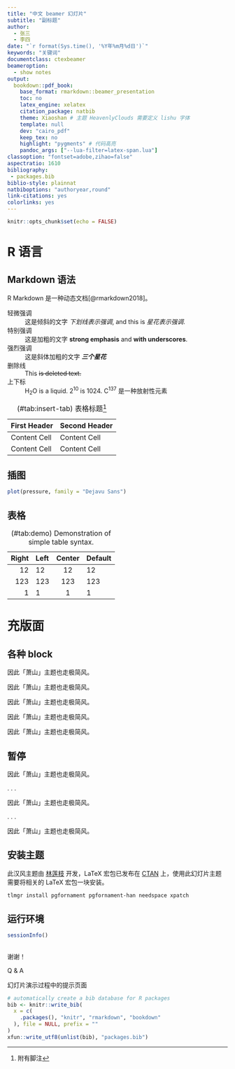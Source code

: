 ```yaml
---
title: "中文 beamer 幻灯片"
subtitle: "副标题"
author:
  - 张三
  - 李四
date: "`r format(Sys.time(), '%Y年%m月%d日')`"
keywords: "关键词"
documentclass: ctexbeamer
beameroption: 
  - show notes
output: 
  bookdown::pdf_book: 
    base_format: rmarkdown::beamer_presentation
    toc: no
    latex_engine: xelatex
    citation_package: natbib
    theme: Xiaoshan # 主题 HeavenlyClouds 需要定义 lishu 字体
    template: null
    dev: "cairo_pdf"
    keep_tex: no
    highlight: "pygments" # 代码高亮
    pandoc_args: ["--lua-filter=latex-span.lua"]
classoption: "fontset=adobe,zihao=false"
aspectratio: 1610
bibliography: 
 - packages.bib
biblio-style: plainnat
natbiboptions: "authoryear,round"
link-citations: yes
colorlinks: yes
---
```


```r
knitr::opts_chunk$set(echo = FALSE)
```

# R 语言

## Markdown 语法 {#sec:markdown}


R Markdown 是一种动态文档[@rmarkdown2018]。

轻微强调 
:   这是倾斜的文字 _下划线表示强调_, and this is *星花表示强调*.

特别强调 
:   这是加粗的文字 **strong emphasis** and __with underscores__.

强烈强调
:   这是斜体加粗的文字 ***三个星花***

删除线 
:   This ~~is deleted text.~~

上下标 
:   H~2~O is a liquid.  2^10^ is 1024. C^137^ 是一种放射性元素


Table: (\#tab:insert-tab) 表格标题^[附有脚注]

| First Header | Second Header |
| :----------- | :------------ |
| Content Cell | Content Cell  |
| Content Cell | Content Cell  |


## 插图

```r
plot(pressure, family = "Dejavu Sans")
```


## 表格


Table: (\#tab:demo) Demonstration of simple table syntax.

  Right     Left     Center     Default
-------     ------ ----------   -------
     12     12        12            12
    123     123       123          123
      1     1          1             1


# 充版面



## 各种 block {.allowframebreaks}

::: {.block data-latex="{Metropolis 走极简风}"}
因此「萧山」主题也走极简风。
:::


::: {.exampleblock data-latex="{Metropolis 走极简风}"}
因此「萧山」主题也走极简风。
:::


::: {.alertblock data-latex="{Metropolis 走极简风}"}
因此「萧山」主题也走极简风。
:::


::: {.theorem data-latex="{Metropolis 走极简风}"}
因此「萧山」主题也走极简风。
:::


::: {.proof data-latex="{Metropolis 走极简风}"}
因此「萧山」主题也走极简风。
:::


## 暂停


::: {.alertblock data-latex="{Metropolis 走极简风}"}
因此「萧山」主题也走极简风。
:::

. . .

::: {.theorem data-latex="{Metropolis 走极简风}"}
因此「萧山」主题也走极简风。
:::

. . .

::: {.proof data-latex="{Metropolis 走极简风}"}
因此「萧山」主题也走极简风。
:::


## 安装主题

此汉风主题由 [林莲枝](https://github.com/liantze/pgfornament-han/) 开发，LaTeX 宏包已发布在 [CTAN](https://www.ctan.org/pkg/pgfornament-han) 上，使用此幻灯片主题需要将相关的 LaTeX 宏包一块安装。


```bash
tlmgr install pgfornament pgfornament-han needspace xpatch
```


## 运行环境 {.allowframebreaks}

```r
sessionInfo()
```


##  {.standout}

谢谢！

Q & A

[幻灯片演示过程中的提示页面]{.note}


```r
# automatically create a bib database for R packages
bib <- knitr::write_bib(
  x = c(
    .packages(), "knitr", "rmarkdown", "bookdown"
  ), file = NULL, prefix = ""
)
xfun::write_utf8(unlist(bib), "packages.bib")
```
